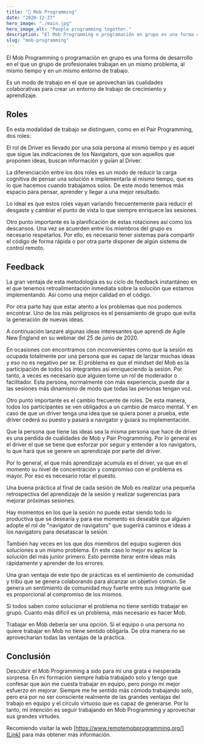 ```yaml
---
title: "🙌 Mob Programming"
date: "2020-12-27"
hero_image: "./main.jpg"
hero_image_alt: "People programming together."
description: "El Mob Programming o programación en grupo es una forma de desarrollo en el que un grupo de profesionales trabajan en un mismo problema, al mismo tiempo y en un mismo entorno de trabajo."
slug: "mob-programming"
---
```


El Mob Programming o programación en grupo es una forma de desarrollo en el que un grupo de profesionales trabajan en un mismo problema, al mismo tiempo y en un mismo entorno de trabajo.

Es un modo de trabajo en el que se aprovechan las cualidades colaborativas para crear un entorno de trabajo de crecimiento y aprendizaje.

## Roles

En esta modalidad de trabajo se distinguen, como en el Pair Programming, dos roles:

El rol de Driver es llevado por una sola persona al mismo tiempo y es aquel que sigue las indicaciones de los Navigators, que son aquellos que proponen ideas, buscan información y guían al Driver.

La diferenciación entre los dos roles es un modo de reducir la carga cognitiva de pensar una solución e implementarla al mismo tiempo, que es lo que hacemos cuando trabajamos solos. De este modo tenemos más espacio para pensar, aprender y llegar a una mejor resultado.

Lo ideal es que estos roles vayan variando frecuentemente para reducir el desgaste y cambiar el punto de vista lo que siempre enriquece las sesiones.

Otro punto importante es la planificación de estas rotaciones así como los descansos. Una vez se acuerden entre los miembros del grupo es necesario respetarlos. Por ello, es necesario tener sistemas para compartir el código de forma rápida o por otra parte disponer de algún sistema de control remoto.

## Feedback

La gran ventaja de esta metodología es su ciclo de feedback instantáneo en el que tenemos retroalimentación inmediata sobre la solución que estamos implementando. Así como una mejor calidad en el código.

Por otra parte hay que estar atento a los problemas que nos podemos encontrar. Uno de los más peligrosos es el pensamiento de grupo que evita la generación de nuevas ideas.

A continuación lanzaré algunas ideas interesantes que aprendí de Agile New England en su webinar del 25 de junio de 2020.

En ocasiones con encontramos con inconvenientes como que la sesión es ocupada totalmente por una persona que es capaz de lanzar muchas ideas y eso no es negativo per se. El problema es que el mindset del Mob es la participación de todos los integrantes así enriqueciendo la sesión. Por tanto, a veces es necesario que alguien tome un rol de moderador o facilitador. Esta persona, normalmente con más experiencia, puede dar a las sesiones más dinamismo de modo que todas las personas tengan voz.

Otro punto importante es el cambio frecuente de roles. De esta manera, todos los participantes se ven obligados a un cambio de marco mental. Y en caso de que un driver tenga una idea que se quiera poner a prueba, este driver cederá su puesto y pasará a navigator y guiará su implementación.

Que la persona que tiene las ideas sea la misma persona que hace de driver es una perdida de cualidades de Mob y Pair Programming. Por lo general es el driver el que se tiene que esforzar por seguir y entender a los navigators, lo que hará que se genere un aprendizaje por parte del driver.

Por lo general, el que más aprendizaje acumula es el driver, ya que en el momento su nivel de concentración y compromiso con el problema es mayor. Por eso es necesario rotar el puesto.

Una buena práctica al final de cada sesión de Mob es realizar una pequeña retrospectiva del aprendizaje de la sesión y realizar sugerencias para mejorar próximas sesiones.

Hay momentos en los que la sesión no puede estar siendo todo lo productiva que se desearía y para ese momento es deseable que alguien adopte el rol de "navigator de navigators" que sugerirá caminos e ideas a los navigators para desatascar la sesión.

También hay veces en los que dos miembros del equipo sugieren dos soluciones a un mismo problema. En este caso lo mejor es aplicar la solución del más junior primero. Esto permite iterar entre ideas más rápidamente y aprender de los errores.

Una gran ventaja de este tipo de prácticas es el sentimiento de comunidad y tribu que se genera colaborando para alcanzar un objetivo común. Se genera un sentimiento de comunidad muy fuerte entre sus integrante que es proporcional al compromiso de los mismos.

Si todos saben como solucionar el problema no tiene sentido trabajar en grupo. Cuanto más difícil es un problema, más necesario es hacer Mob.

Trabajar en Mob debería ser una opción. Si el equipo o una persona no quiere trabajar en Mob no tiene sentido obligarla. De otra manera no se aprovecharían todas las ventajas de la práctica.

## Conclusión

Descubrir el Mob Programming a sido para mí una grata e inesperada sorpresa. En mi formación siempre había trabajado solo y tengo que confesar que aún me cuesta trabajar en equipo, pero pongo mi mejor esfuerzo en mejorar. Siempre me he sentido más cómodo trabajando solo, pero era por no ser consciente realmente de las grandes ventajas del trabajo en equipo y el círculo virtuoso que es capaz de generarse. Por lo tanto, mi intención es seguir trabajando en Mob Programming y aprovechar sus grandes virtudes.

Recomiendo visitar la web [https://www.remotemobprogramming.org/](Link)  para más obtener más información.
